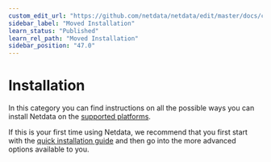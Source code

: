 ```yaml
---
custom_edit_url: "https://github.com/netdata/netdata/edit/master/docs/category-overview-pages/installation-overview.md"
sidebar_label: "Moved Installation"
learn_status: "Published"
learn_rel_path: "Moved Installation"
sidebar_position: "47.0"
---
```

# Installation

In this category you can find instructions on all the possible ways you can install Netdata on the
[supported platforms](/docs/moved-installation/platform-support-policy).

If this is your first time using Netdata, we recommend that you first start with the 
[quick installation guide](/docs/getting-started/install-netdata) and then 
go into the more advanced options available to you. 


